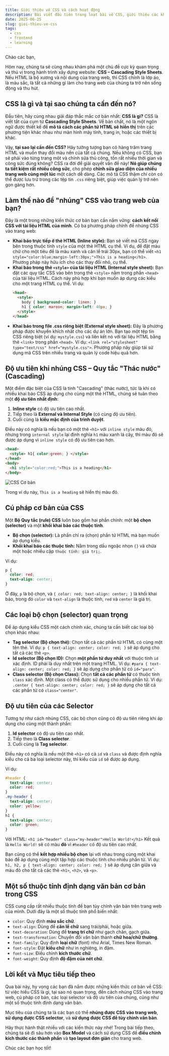 ```yaml
---
title: Giới thiệu về CSS và cách hoạt động
description: Bài viết đầu tiên trong loạt bài về CSS, giới thiệu các khái niệm cơ bản như CSS là gì, tại sao nó quan trọng, cách nhúng CSS vào trang web, cú pháp cơ bản, các loại selector và độ ưu tiên của chúng.
date: 2025-06-25
slug: gioi-thieu-ve-css
tags: 
  - css
  - frontend
  - learning
---
```


Chào các bạn,

Hôm nay, chúng ta sẽ cùng nhau khám phá một chủ đề cực kỳ quan trọng và thú vị trong hành trình xây dựng website: **CSS – Cascading Style Sheets**. Nếu HTML là bộ xương và nội dung của trang web, thì CSS chính là lớp áo, là màu sắc, là tất cả những gì làm cho trang web của chúng ta trở nên sống động và thu hút.

## CSS là gì và tại sao chúng ta cần đến nó?

Đầu tiên, hãy cùng nhau giải đáp thắc mắc cơ bản nhất: **CSS là gì?** CSS là viết tắt của cụm từ **Cascading Style Sheets**. Về bản chất, nó là một ngôn ngữ được thiết kế để **mô tả cách các phần tử HTML sẽ hiển thị** trên các phương tiện khác nhau như màn hình máy tính, trang in, hoặc các thiết bị khác.

Vậy, **tại sao lại cần đến CSS?** Hãy tưởng tượng bạn có hàng trăm trang HTML và muốn thay đổi màu nền của tất cả chúng. Nếu không có CSS, bạn sẽ phải vào từng trang một và chỉnh sửa thủ công, tốn rất nhiều thời gian và công sức đúng không? CSS ra đời để giải quyết vấn đề này! **Nó giúp chúng ta tiết kiệm rất nhiều công sức**, cho phép **chỉnh sửa giao diện của nhiều trang web cùng một lúc** một cách dễ dàng. Các mô tả CSS thậm chí còn có thể được lưu trữ trong các tệp tin `.css` riêng biệt, giúp việc quản lý trở nên gọn gàng hơn.

## Làm thế nào để "nhúng" CSS vào trang web của bạn?

Đây là một trong những kiến thức cơ bản bạn cần nắm vững: **cách kết nối CSS với tài liệu HTML của mình**. Có ba phương pháp chính để nhúng CSS vào trang web:

*   **Khai báo trực tiếp ở thẻ HTML (Inline style):** Bạn sẽ viết mã CSS ngay bên trong thuộc tính `style` của một thẻ HTML cụ thể. Ví dụ, để đặt màu chữ cho một tiêu đề là màu xanh và căn lề trái 30px, bạn có thể viết `<h1 style="color:blue;margin-left:30px;">This is a heading</h1>`. Phương pháp này hữu ích cho các thay đổi nhỏ, cụ thể.
*   **Khai báo trong thẻ `<style>` của tài liệu HTML (Internal style sheet):** Bạn đặt các quy tắc CSS vào bên trong thẻ `<style>` nằm trong phần `<head>` của tài liệu HTML. Cách này phù hợp khi bạn muốn áp dụng các kiểu cho một trang HTML cụ thể. Ví dụ:
    ```html
    <head>
      <style>
        body { background-color: linen; }
        h1 { color: maroon; margin-left: 40px; }
      </style>
    </head>
    ```
*   **Khai báo trong file .css riêng biệt (External style sheet):** Đây là phương pháp được khuyến khích nhất cho các dự án lớn. Bạn tạo một tệp tin CSS riêng biệt (ví dụ: `mystyle.css`) và liên kết nó với tài liệu HTML bằng thẻ `<link>` trong phần `<head>`. Ví dụ: `<link rel="stylesheet" type="text/css" href="mystyle.css">`. Phương pháp này giúp tái sử dụng mã CSS trên nhiều trang và quản lý code hiệu quả hơn.

## Độ ưu tiên khi nhúng CSS – Quy tắc "Thác nước" (Cascading)

Một điểm đặc biệt của CSS là tính "Cascading" (thác nước), tức là khi có nhiều khai báo CSS áp dụng cho cùng một thẻ HTML, chúng sẽ tuân theo một **độ ưu tiên nhất định**:

1.  **Inline style** có độ ưu tiên cao nhất.
2.  Tiếp theo là **External và Internal Style** (có cùng độ ưu tiên).
3.  Cuối cùng là **kiểu mặc định của trình duyệt**.

Điều này có nghĩa là nếu bạn có một thẻ `<h1>` với `inline style` màu đỏ, nhưng trong `internal style` lại định nghĩa `h1` màu xanh lá cây, thì màu đỏ sẽ được áp dụng vì `inline style` có độ ưu tiên cao hơn.

```html
<head>
  <style> h1{ color:green; } </style>
</head>
<body>
  <h1 style="color:red;">This is a heading</h1>
</body>
```

![CSS Cơ bản](./css-co-ban.jpg)

Trong ví dụ này, `This is a heading` sẽ hiển thị màu đỏ.

## Cú pháp cơ bản của CSS

Một **Bộ Quy tắc (rule) CSS** luôn bao gồm hai phần chính: một **bộ chọn (selector)** và một **khối khai báo các thuộc tính**.

*   **Bộ chọn (selector):** Là phần chỉ ra (chọn) phần tử HTML mà bạn muốn áp dụng kiểu.
*   **Khối khai báo các thuộc tính:** Nằm trong dấu ngoặc nhọn `{}` và chứa một hoặc nhiều cặp `thuộc tính: giá trị;`.

Ví dụ:
```css
p {
  color: red;
  text-align: center;
}
```
Ở đây, `p` là bộ chọn, và `{ color: red; text-align: center; }` là khối khai báo, trong đó `color` và `text-align` là thuộc tính, `red` và `center` là giá trị.

## Các loại bộ chọn (selector) quan trọng

Để áp dụng kiểu CSS một cách chính xác, chúng ta cần biết các loại bộ chọn khác nhau:

*   **Tag selector (Bộ chọn thẻ):** Chọn tất cả các phần tử HTML có cùng một tên thẻ. Ví dụ: `p { text-align: center; color: red; }` sẽ áp dụng cho tất cả các thẻ `<p>`.
*   **Id selector (Bộ chọn ID):** Chọn **một phần tử duy nhất** với thuộc tính `id` xác định. ID phải là duy nhất trên một trang HTML. Ví dụ: `#para { text-align: center; color: red; }` sẽ áp dụng cho phần tử có `id="para"`.
*   **Class selector (Bộ chọn Class):** Chọn **tất cả các phần tử** có thuộc tính `class` xác định. Một class có thể được sử dụng cho nhiều phần tử. Ví dụ: `.center { text-align: center; color: red; }` sẽ áp dụng cho tất cả các phần tử có `class="center"`.

## Độ ưu tiên của các Selector

Tương tự như cách nhúng CSS, các bộ chọn cũng có độ ưu tiên riêng khi áp dụng cho cùng một thành phần:

1.  **Id selector** có độ ưu tiên cao nhất.
2.  Tiếp theo là **Class selector**.
3.  Cuối cùng là **Tag selector**.

Điều này có nghĩa là nếu một thẻ `<h1>` có cả `id` và `class` và được định nghĩa kiểu cho cả ba loại selector này, thì kiểu của `id` sẽ được áp dụng.

Ví dụ:
```css
#header {
  text-align: center;
  color: red;
}
.my-header {
  text-align: center;
  color: yellow;
}
h1 {
  text-align: center;
  color: green;
}
```
Với HTML: `<h1 id="header" class="my-header">Hello World!</h1>`
Kết quả là `Hello World!` sẽ có màu **đỏ** vì `#header` có độ ưu tiên cao nhất.

Bạn cũng có thể **kết hợp nhiều bộ chọn** lại với nhau trong cùng một khai báo để áp dụng cùng một tập hợp các thuộc tính cho nhiều phần tử. Ví dụ: `h1, h2, p { text-align: center; color: red; }` sẽ áp dụng căn giữa và màu đỏ cho tất cả các thẻ `<h1>`, `<h2>`, và `<p>`.

## Một số thuộc tính định dạng văn bản cơ bản trong CSS

CSS cung cấp rất nhiều thuộc tính để bạn tùy chỉnh văn bản trên trang web của mình. Dưới đây là một số thuộc tính phổ biến nhất:

*   `color`: Quy định **màu sắc chữ**.
*   `text-align`: Dùng để **căn lề chữ** sang trái/phải, hoặc giữa.
*   `text-decoration`: Dùng để **trang trí chữ** như gạch chân, gạch giữa.
*   `text-transformation`: Chuyển đổi văn bản thành **chữ hoa/chữ thường**.
*   `font-family`: Quy định **loại chữ** (font) như Arial, Times New Roman.
*   `font-style`: Đặt **kiểu chữ** như in nghiêng, in đậm.
*   `font-size`: Điều chỉnh **kích thước chữ**.
*   `font-weight`: Quy định **độ đậm của nét chữ**.

## Lời kết và Mục tiêu tiếp theo

Qua bài này, hy vọng các bạn đã nắm được những kiến thức cơ bản về CSS: từ việc hiểu CSS là gì, tại sao nó quan trọng, đến cách nhúng CSS vào trang web, cú pháp cơ bản, các loại selector và độ ưu tiên của chúng, cũng như một số thuộc tính định dạng văn bản.

Mục tiêu của chúng ta là các bạn có thể **nhúng được CSS vào trang web**, **sử dụng được CSS selector**, và **sử dụng được CSS để tùy chỉnh văn bản**.

Hãy thực hành thật nhiều với các kiến thức này nhé! Trong bài tiếp theo, chúng ta sẽ đi sâu hơn vào **Box Model** và cách sử dụng CSS để **điều chỉnh kích thước các thành phần** và **tạo layout đơn giản** cho trang web.

Chúc các bạn học tốt!
